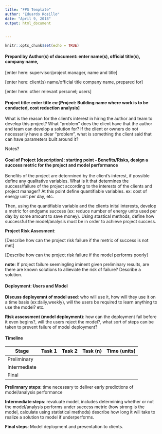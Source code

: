 ---
title: "FPS Template"
author: "Eduardo Rosillo"
date: "April 9, 2018"
output: html_document
        
        
---

```{r setup, include=FALSE}
knitr::opts_chunk$set(echo = TRUE)
```

#### Prepard by Author(s) of document: enter name(s), official title(s), company name,
[enter here: supervisor/project manager, name and title] 

[enter here: client(s) name/official title company name, prepared for]   

[enter here: other relevant personel; users]      


#### Project title: enter title ex:[Project: Building name where work is to be conducted, cost reduction analysis]
What is the reason for the client's interest in hiring the author and team to develop this project? What "problem" does the client have that the author and team can develop a solution for? If the client or owners do not necessarily have a clear "problem", what is something the client said that can have parameters built around it?

Notes?

#### Goal of Project [description]: starting point - Benefits/Risks, design a success metric for the project and model performance
Benefits of the project are determined by the client's interest, if possible define any qualitative variables.
What is it that determines the success/failure of the project according to the interests of the clients and project manager? At this point define quantifiable variables. ex: cost of energy unit per day, etc.  

Then, using the quantifiable variable and the clients inital interests, develop a metric for endgame success (ex: reduce number of energy units used per day by some amount to save money). Using stastical methods, define how successful the model/analysis must be in order to achieve project success.

**Project Risk Assesment**:  

[Describe how can the project risk failure if the metric of success is not met]

[Describe how can the project risk failure if the model performs poorly]

**note**: If project failure seemingling iminent given preliminary results, are there are known solutions to allieviate the risk of failure? Describe a solution.

#### Deployment: Users and Model

**Discuss deployemnt of model used**: who will use it, how will they use it on a time basis (ex:daily,weekly), will the users be required to learn anything to use the model? etc.

**Risk assessment (model deployment)**: how can the deployment fail before it even begins?, will the users reject the model?, what sort of steps can be taken to prevent failure of model deployment?

#### Timeline

| Stage | Task 1 | Task 2 | Task (n) | Time (units) |
| ---------- | --------- | --------- | --------- | --------- |
| Preliminary |
| Intermediate |
| Final |

**Prelimnary steps**: time necessary to deliver early predictions of model/analysis performance

**Intermediate steps**: revaluate model, includes determining whether or not the model/analysis performs under success metric (how strong is the model, calculate using statistical methods) describe how long it will take to realize a solution to model if underperforms.

**Final steps**: Model deployment and presentation to clients.

